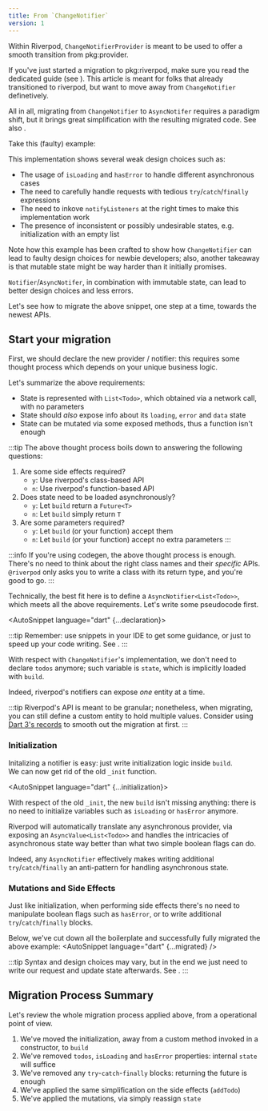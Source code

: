 ```yaml
---
title: From `ChangeNotifier`
version: 1
---
```





Within Riverpod, `ChangeNotifierProvider` is meant to be used to offer a smooth transition from
pkg:provider.

If you've just started a migration to pkg:riverpod, make sure you read the dedicated guide
(see <Link documentID="from_provider/quickstart" />).
This article is meant for folks that already transitioned to riverpod, but want to move away from
`ChangeNotifier` definetively.

All in all, migrating from `ChangeNotifier` to `AsyncNotifer` requires a
paradigm shift, but it brings great simplification with the resulting migrated
code. See also <Link documentID="concepts/why_immutability" />.

Take this (faulty) example:
<AutoSnippet raw={old} />

This implementation shows several weak design choices such as:
- The usage of `isLoading` and `hasError` to handle different asynchronous cases
- The need to carefully handle requests with tedious `try`/`catch`/`finally` expressions
- The need to inkove `notifyListeners` at the right times to make this implementation work
- The presence of inconsistent or possibly undesirable states, e.g. initialization with an empty list

Note how this example has been crafted to show how `ChangeNotifier` can lead to faulty design choices
for newbie developers; also, another takeaway is that mutable state might be way harder than it
initially promises.

`Notifier`/`AsyncNotifer`, in combination with immutable state, can lead to better design choices
and less errors.

Let's see how to migrate the above snippet, one step at a time, towards the newest APIs.


## Start your migration
First, we should declare the new provider / notifier: this requires some thought process which
depends on your unique business logic.

Let's summarize the above requirements:
- State is represented with `List<Todo>`, which obtained via a network call, with no parameters
- State should *also* expose info about its `loading`, `error` and `data` state
- State can be mutated via some exposed methods, thus a function isn't enough

:::tip
The above thought process boils down to answering the following questions:
1. Are some side effects required?
    - `y`: Use riverpod's class-based API
    - `n`: Use riverpod's function-based API
2. Does state need to be loaded asynchronously?
    - `y`: Let `build` return a `Future<T>`
    - `n`: Let `build` simply return `T`
3. Are some parameters required?
    - `y`: Let `build` (or your function) accept them
    - `n`: Let `build` (or your function) accept no extra parameters
:::

:::info
If you're using codegen, the above thought process is enough.  
There's no need to think about the right class names and their *specific* APIs.  
`@riverpod` only asks you to write a class with its return type, and you're good to go.
:::

Technically, the best fit here is to define a `AsyncNotifier<List<Todo>>`,
which meets all the above requirements. Let's write some pseudocode first.

<AutoSnippet language="dart" {...declaration}></AutoSnippet>

:::tip
Remember: use snippets in your IDE to get some guidance, or just to speed up your code writing.
See <Link documentID="introduction/getting_started" hash="going-further-installing-code-snippets" />.
:::

With respect with `ChangeNotifier`'s implementation, we don't need to declare `todos` anymore;
such variable is `state`, which is implicitly loaded with `build`.

Indeed, riverpod's notifiers can expose *one* entity at a time.

:::tip
Riverpod's API is meant to be granular; nonetheless, when migrating, you can still define a custom
entity to hold multiple values. Consider using [Dart 3's records](https://dart.dev/language/records)
to smooth out the migration at first.
:::


### Initialization
Initalizing a notifier is easy: just write initialization logic inside `build`.  
We can now get rid of the old `_init` function.

<AutoSnippet language="dart" {...initialization}></AutoSnippet>

With respect of the old `_init`, the new `build` isn't missing anything: there is no need to
initialize variables such as `isLoading` or `hasError` anymore.

Riverpod will automatically translate any asynchronous provider, via exposing an `AsyncValue<List<Todo>>`
and handles the intricacies of asynchronous state way better than what two simple boolean flags can do.

Indeed, any `AsyncNotifier` effectively makes writing additional `try`/`catch`/`finally` an anti-pattern
for handling asynchronous state.


### Mutations and Side Effects
Just like initialization, when performing side effects there's no need to manipulate boolean flags
such as `hasError`, or to write additional `try`/`catch`/`finally` blocks.

Below, we've cut down all the boilerplate and successfully fully migrated the above example:
<AutoSnippet language="dart" {...migrated} />

:::tip
Syntax and design choices may vary, but in the end we just need to write our request and update
state afterwards. See <Link documentID="essentials/side_effects" />.
:::

## Migration Process Summary

Let's review the whole migration process applied above, from a operational point of view.

1. We've moved the initialization, away from a custom method invoked in a constructor, to `build`
2. We've removed `todos`, `isLoading` and `hasError` properties: internal `state` will suffice
3. We've removed any `try`-`catch`-`finally` blocks: returning the future is enough
4. We've applied the same simplification on the side effects (`addTodo`)
5. We've applied the mutations, via simply reassign `state`
